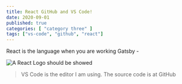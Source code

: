 ```yaml
---
title: React GitHub and VS Code!
date: 2020-09-01
published: true
categories: [ "category three" ]
tags: ["vs-code", "github", "react"]
---
```


React is the language when you are working Gatsby - 

![A React Logo should be showed](/images-posts/static-react.png "A React Logo")

> VS Code is the editor I am using. The source code is at GitHub